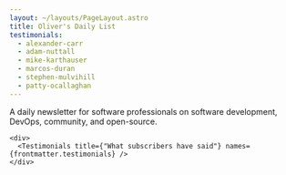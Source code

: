 ```yaml
---
layout: ~/layouts/PageLayout.astro
title: Oliver's Daily List
testimonials:
  - alexander-carr
  - adam-nuttall
  - mike-karthauser
  - marcos-duran
  - stephen-mulvihill
  - patty-ocallaghan
---
```



<p>
  A daily newsletter for software professionals on software development, DevOps, community, and open-source.
</p>

<div class="space-y-12">
  <div class="space-y-20">
    <div>
      <DailyEmailForm />
    </div>

    <div>
      <Testimonials title={"What subscribers have said"} names={frontmatter.testimonials} />
    </div>
  </div>

  <AboutMe />
</div>
